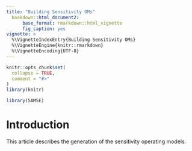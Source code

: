 ```yaml
---
title: "Building Sensitivity OMs"
  bookdown::html_document2:
      base_format: rmarkdown::html_vignette
      fig_caption: yes
vignette: >
  %\VignetteIndexEntry{Building Sensitivity OMs}
  %\VignetteEngine{knitr::rmarkdown}
  %\VignetteEncoding{UTF-8}
---
```



```r
knitr::opts_chunk$set(
  collapse = TRUE,
  comment = "#>"
)
library(knitr)
```

```r
library(SAMSE)
```

# Introduction

This article describes the generation of the sensitivity operating models.


